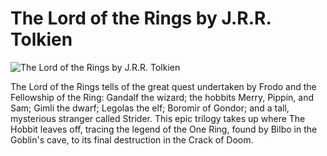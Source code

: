 # The Lord of the Rings by J.R.R. Tolkien

![The Lord of the Rings by J.R.R. Tolkien](/items/the-lord-of-the-rings-by-j-r-r-tolkien.jpg)

The Lord of the Rings tells of the great quest undertaken by Frodo and the Fellowship of the Ring: Gandalf the wizard; the hobbits Merry, Pippin, and Sam; Gimli the dwarf; Legolas the elf; Boromir of Gondor; and a tall, mysterious stranger called Strider. This epic trilogy takes up where The Hobbit leaves off, tracing the legend of the One Ring, found by Bilbo in the Goblin's cave, to its final destruction in the Crack of Doom.
